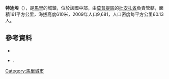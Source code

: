 '''特迪埃'''（{{lang-fr|Tédjé}}），是[[馬里|馬里]]的城鎮，位於該國中部，由[[莫普提區|莫普提區]]的[[杜安扎省|杜安扎省]]負責管轄，面積161平方公里，海拔高度610米，2009年人口9,681，人口密度每平方公里60.13人。

==參考資料==
*{{citation | url=http://instat.gov.ml/documentation/mopti.pdf | publisher=République de Mali: Institut National de la Statistique | title=Resultats Provisoires RGPH 2009 (Région de Mopti) | language=fr | accessdate=2015-07-26 | archive-date=2012-07-27 | archive-url=https://web.archive.org/web/20120727120129/http://instat.gov.ml/documentation/mopti.pdf | dead-url=no }}
*{{citation | title=Plan de Sécurité Alimentaire Commune Rurale de Tedje 2006-2010 | publisher=Commissariat à la Sécurité Alimentaire, République du Mali, USAID-Mali | year=2006 | url=http://www.aec.msu.edu/fs2/mali_fd_strtgy/plans/mopti/douentza/psa_tedje.pdf | language=fr | deadurl=yes | archiveurl=https://web.archive.org/web/20120915062943/http://www.aec.msu.edu/fs2/mali_fd_strtgy/plans/mopti/douentza/psa_tedje.pdf | archivedate=2012年9月15日 | df= }}.

{{Coord|14|50|46|N|3|9|50|W|display=title}}

{{莫普提區}}

[[Category:馬里城市|Category:馬里城市]]


{{Mali-geo-stub}}